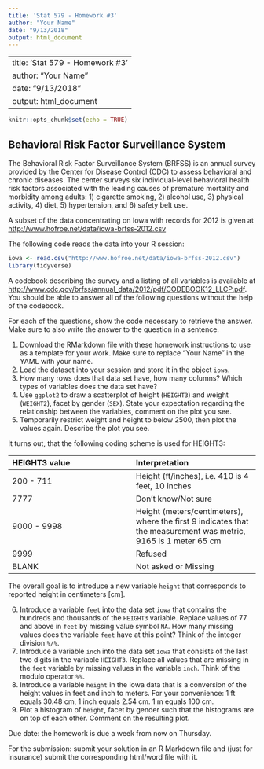 ```yaml
---
title: 'Stat 579 - Homework #3'
author: "Your Name"
date: "9/13/2018"
output: html_document
---
```


---
title: 'Stat 579 - Homework #3'
author: "Your Name"
date: "9/13/2018"
output: html_document
---

```r
knitr::opts_chunk$set(echo = TRUE)
```

## Behavioral Risk Factor Surveillance System

The Behavioral Risk Factor Surveillance System (BRFSS) is an annual survey provided by the Center for Disease Control (CDC) to assess behavioral and chronic diseases. The center surveys six individual-level behavioral health risk factors associated with the leading causes of premature mortality and morbidity among adults: 1) cigarette smoking, 2) alcohol use, 3) physical activity, 4) diet, 5) hypertension, and 6) safety belt use. 

A subset of the data concentrating on Iowa with records for 2012 is given at [http://www.hofroe.net/data/iowa-brfss-2012.csv]()

The following code reads the data into your R session:
```r
iowa <- read.csv("http://www.hofroe.net/data/iowa-brfss-2012.csv")
library(tidyverse)
```

A codebook describing the survey and a listing of all variables is available at [http://www.cdc.gov/brfss/annual_data/2012/pdf/CODEBOOK12_LLCP.pdf]().
You should be able to answer all of the following questions without  the help of the codebook.

For each of the questions, show the code necessary to retrieve the answer. 
Make sure to also write the answer to the question in a sentence.

1. Download the RMarkdown file with these homework instructions to use as a template for your work.
Make sure to replace "Your Name" in the YAML with your name.
2. Load the dataset into your session and store it in the object `iowa`.
3. How many rows does that data set have, how many columns? Which types of variables does the data set have? 
4. Use `ggplot2` to draw a scatterplot of height (`HEIGHT3`) and weight (`WEIGHT2`), facet by gender (`SEX`). State your expectation regarding the relationship between the variables, comment on the plot you see.
5. Temporarily restrict weight and height to below 2500, then plot the values again. Describe the plot you see.

It turns out, that the following coding scheme is used for HEIGHT3:

| HEIGHT3 value  |  Interpretation    |
|:- |:- |
| 200 - 711 | Height (ft/inches), i.e. 410 is 4 feet, 10 inches	|
| 7777 |	Don't know/Not sure	|
| 9000 - 9998 |	Height (meters/centimeters), where the first 9 indicates that the measurement was metric, 9165 is 1 meter 65 cm |
| 9999	| Refused |
| BLANK |	Not asked or Missing |

The overall goal is to introduce a new variable `height` that corresponds to reported height in centimeters [cm].


6. Introduce a variable `feet` into the data set `iowa` that contains the hundreds and thousands of the `HEIGHT3` variable. Replace values of 77 and above in `feet` by missing value symbol `NA`. How many missing values does the variable `feet` have at this point? Think of the integer division `%/%`.
7. Introduce a variable `inch` into the data set `iowa` that consists of the last two digits in the variable `HEIGHT3`. Replace all values that are missing in the `feet` variable by missing values in the variable `inch`. Think of the modulo operator `%%`.
8. Introduce a variable `height` in the iowa data that is a conversion of the height values in feet and inch to meters. For your convenience: 1 ft equals 30.48 cm, 1 inch equals 2.54 cm. 1 m equals 100 cm.
9. Plot a histogram of `height`, facet by gender such that the histograms are on top of each other. Comment on the resulting plot. 

Due date: the homework is due a week from now on Thursday. 

For the submission: submit your solution in an R Markdown file and (just for insurance) submit the corresponding html/word file with it. 
